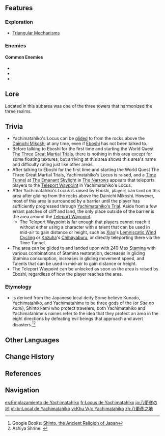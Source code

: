{{Location Infobox
|image        = Yachimatahiko's Locus.png
|type         = Subarea
|map          = Enkanomiya
|region       = Inazuma
|area         = Enkanomiya
}}
{{Location Intro|description=<p>{{If Self|Yachimatahiko's Locus|It|Yachimatahiko's Locus}} is initially hidden from the map and can be unlocked and shown on the map by starting the [[Erebos' Secret]] questline.</p>}}

==Features==
===Exploration===
*[[Triangular Mechanisms]]

===Enemies===
====Common Enemies====
*{{Enemy|Anemo Specter}}
*{{Enemy|Hydro Specter}}
*{{Enemy|Geo Specter}}

==Lore==
Located in this subarea was one of the three towers that harmonized the three realms.

{{Transclude|Erebos' Secret|Lore}}

==Trivia==
* Yachimatahiko's Locus can be [[Gliding|glided]] to from the rocks above the [[Dainichi Mikoshi]] at any time, even if [[Eboshi]] has not been talked to.
* Before talking to Eboshi for the first time and starting the World Quest [[The Three Great Martial Trials]], there is nothing in this area except for some floating textures, but arriving at this area shows this area's name and difficulty rating just like other areas.
* After talking to Eboshi for the first time and starting the World Quest The Three Great Martial Trials, Yachimatahiko's Locus is raised, and a [[Time Tunnel]] at [[The Emanant Skylight]] in [[The Narrows]] appears that teleports players to the [[Teleport Waypoint]] in Yachimatahiko's Locus.
* After Yachimatahiko's Locus is raised by Eboshi, players can land on this area after gliding from the rocks above the Dainichi Mikoshi. However, most of this area is surrounded by a barrier until the player has sufficiently progressed through [[Yachimatahiko's Trial]]. Aside from a few errant patches of cliff and land, the only place outside of the barrier is the area around the [[Teleport Waypoint]].
** The Teleport Waypoint is far enough that players cannot reach it without either using a character with a talent that can be used in mid-air to gain distance or height, such as [[Xiao]]'s [[Lemniscatic Wind Cycling]] or [[Kazuha]]'s [[Chihayaburu]], or directly teleporting there via the Time Tunnel.
* The area can be glided to and landed upon with 240 Max [[Stamina]] with various combinations of Stamina restoration, decreases in gliding Stamina consumption, increases in gliding movement speed, and Talents that can be used in mid-air to gain distance or height.
* The Teleport Waypoint can be unlocked as soon as the area is raised by Eboshi, regardless of how the player reaches the area.

===Etymology===
*{{lang|Yachimatahiko|ja=八衢彦}} is derived from the Japanese local deity {{lang|Yachimatahiko|ja=八衢比古|ja_lit=Eight-Fork-Road-Prince.}} Some believe Kunado, Yachimatahiko, and Yachimatahime to be three gods of the {{w|Dōsojin}} (or ''Sae no kami''), Shinto kami who protect travelers; both Yachimatahiko and Yachimatahime's names refer to the idea that they protect an area in the eight directions by defeating evil beings that approach and avert disasters.<ref>Google Books: [https://www.google.com/books/edition/Shinto_The_Ancient_Religion_of_Japan/DNPOCgAAQBAJ?hl=en&gbpv=1&dq=Yachimatahiko-no-Kami&pg=PT137&printsec=frontcover Shinto, the Ancient Religion of Japan]</ref><ref>Ashiya Shrine: [https://www.ashiyajinja.or.jp/saisin/saisin-45/ {{Ja|八衢比古命／八衢比売命}}]</ref>

==Other Languages==
{{Other Languages
|en      = Yachimatahiko's Locus
|zhs     = 八衢彦之地
|zhs_rm  = Bāqúyàn zhī Dì
|zht     = 八衢彥之地
|zht_rm  = Bāqúyàn zhī Dì
|zh_tl   = Yachimatahiko's Land
|ja      = {{Rubi|八|や|衢|ちまた|彦|ひこ}}の{{Rubi|地|ち}}
|ja_rm   = Yachimatahiko no Chi<ref>[[Map]], Label: Yachimatahiko's Locus (Japanese)</ref>
|ja_tl   = Yachimatahiko's Land
|ko      = 야치마타히코의 땅
|ko_rm   = Yachimatahiko-ui Ttang
|ko_tl   = Land of Yachimatahiko
|es      = Emplazamiento de Yachimatahiko
|es_tl   = Yachimatahiko's Siting
|fr      = Locus de Yachimatahiko
|fr_tl   = Yachimatahiko's Locus
|ru      = Расположение Ятиматахико
|ru_tl   = Yachimatahiko's Location
|th      = Yachimatahiko's Locus
|vi      = Khu Vực Yachimatahiko
|vi_tl   = Yachimatahiko Area
|de      = Yachimatahikos Locus
|de_tl   = Yachimatahiko's Locus
|id      = Yachimatahiko's Locus
|pt      = Local de Yachimatahiko
|pt_tl   = 
|tr      = Yachimatahiko'nun Mahalli
|tr_tl   = Yachimatahiko's Locus
|it      = Locus di Yachimatahiko
|it_tl   = Yachimatahiko's Locus
}}

==Change History==
{{Change History|2.4}}

==References==
{{Reflist}}

==Navigation==
{{Area Navbox|Inazuma}}

[[es:Emplazamiento de Yachimatahiko]]
[[fr:Locus de Yachimatahiko]]
[[ja:八衢彦の地]]
[[pt-br:Local de Yachimatahiko]]
[[vi:Khu Vực Yachimatahiko]]
[[zh:八衢彥之地]]